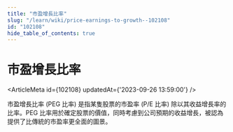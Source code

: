 ```yaml
---
title: "市盈增長比率"
slug: "/learn/wiki/price-earnings-to-growth--102108"
id: "102108"
hide_table_of_contents: true
---
```



# 市盈增長比率

<ArticleMeta id={102108} updatedAt={'2023-09-26 13:59:00'} />
<div className='border-solid border-b border-t-0 my-4 border-[var(--ifm-color-gray-300)]' />

市盈增長比率 (PEG 比率) 是指某隻股票的市盈率 (P/E 比率) 除以其收益增長率的比率。PEG 比率用於確定股票的價值，同時考慮到公司預期的收益增長，被認為提供了比傳統的市盈率更全面的圖景。
